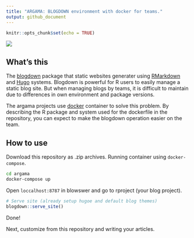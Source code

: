 ```yaml
---
title: "ARGAMA: BLOGDOWN environment with docker for teams."
output: github_document
---
```


```r
knitr::opts_chunk$set(echo = TRUE)
```

![](inst/header_logo.png)

## What's this

The [blogdown](https://bookdown.org/) package that static websites generater using [RMarkdown](http://rmarkdown.rstudio.com/) and [Hugo](https://gohugo.io/) systems. Blogdown is powerful for R users to easily manage a static blog site. But when managing blogs by teams, it is difficult to maintain due to differences in own environment and package versions.

The argama projects use [docker](https://www.docker.com/) container to solve this problem. By describing the R package and system used for the dockerfile in the repository, you can expect to make the blogdown operation easier on the team.

## How to use

Download this repository as .zip archives. Running container using `docker-compose`.

```bash
cd argama
docker-compose up
```

Open `loccalhost:8787` in blowswer and go to rproject (your blog project).

```r
# Serve site (already setup hugoe and default blog themes)
blogdown::serve_site()
```

Done!

Next, customize from this repository and writing your articles.
